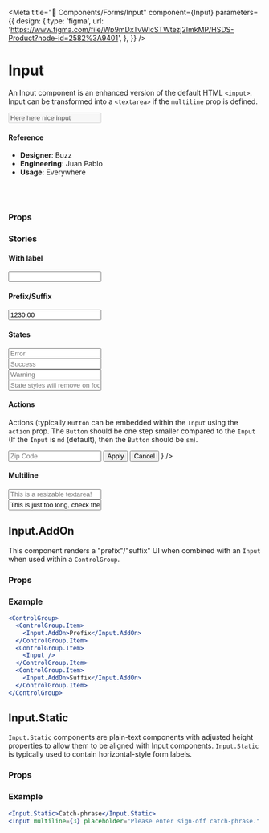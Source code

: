 
<Meta
  title="🧬 Components/Forms/Input"
  component={Input}
  parameters={{
    design: {
      type: 'figma',
      url:
        'https://www.figma.com/file/Wp9mDxTvWicSTWtezj2ImkMP/HSDS-Product?node-id=2582%3A9401',
    },
  }}
/>

# Input

An Input component is an enhanced version of the default HTML `<input>`. Input can be transformed into a `<textarea>` if the `multiline` prop is defined.

<Canvas>
  <Story name="default">
    <Input
      value="Here here nice input"
      placeholder="Something"
      seamless={boolean('seamless', false)}
      disabled={boolean('disabled', false)}
    />
  </Story>
</Canvas>

#### Reference

- **Designer**: Buzz
- **Engineering**: Juan Pablo
- **Usage**: Everywhere

<br />
<br />

### Props

<ArgsTable of={Input} />

### Stories

#### With label

<Canvas>
  <Story name="With label">
    <Input
      label="Some label"
      helpText={text('helpText', 'Here you have some helpful text')}
      hintText={text('hintText', '')}
    />
  </Story>
</Canvas>

#### Prefix/Suffix

<Canvas>
  <Story name="Prefix/Suffix">
    <Input
      value="1230.00"
      inlinePrefix={text('inlinePrefix', '$')}
      inlineSuffix={text('inlineSuffix', '.00')}
    />
  </Story>
</Canvas>

#### States

<Canvas>
  <Story name="States">
    <div>
      <Input
        autoComplete="off"
        state="error"
        placeholder="Error"
        errorMessage="Something went wrong"
      />
      <br />
      <Input autoComplete="off" state="success" placeholder="Success" />
      <br />
      <Input autoComplete="off" state="warning" placeholder="Warning" />
      <br />
      <Input
        autoComplete="off"
        state="warning"
        placeholder="State styles will remove on focus"
        removeStateStylesOnFocus
      />
    </div>
  </Story>
</Canvas>

#### Actions

Actions (typically `Button` can be embedded within the `Input` using the `action` prop.
The `Button` should be one step smaller compared to the `Input` (If the `Input` is `md` (default), then the `Button` should be `sm`).

<Canvas>
  <Story name="Actions">
    <Input
      label="Zip Code"
      name="zip"
      placeholder="Zip Code"
      type="text"
      action={
        <Flexy gap="xs">
          <Flexy.Item>
            <Button kind="primary" size="sm">
              Apply
            </Button>
          </Flexy.Item>
          <Flexy.Item>
            <Button kind="secondary" size="sm">
              Cancel
            </Button>
          </Flexy.Item>
        </Flexy>
      }
    />
  </Story>
</Canvas>

#### Multiline

<Canvas>
  <Story name="Multiline">
    <div>
      <Input
        multiline={3}
        resizable
        placeholder="This is a resizable textarea!"
      />
      <br />
      <Input
        multiline={3}
        value="This is just too long, check the validator"
        placeholder="This is a resizable textarea!"
        withCharValidator={true}
        charValidatorLimit={10}
      />
    </div>
  </Story>
</Canvas>

## Input.AddOn

This component renders a "prefix"/"suffix" UI when combined with an `Input` when used within a `ControlGroup`.

### Props

<ArgsTable of={Input.AddOn} />

### Example

```jsx
<ControlGroup>
  <ControlGroup.Item>
    <Input.AddOn>Prefix</Input.AddOn>
  </ControlGroup.Item>
  <ControlGroup.Item>
    <Input />
  </ControlGroup.Item>
  <ControlGroup.Item>
    <Input.AddOn>Suffix</Input.AddOn>
  </ControlGroup.Item>
</ControlGroup>
```

## Input.Static

`Input.Static` components are plain-text components with adjusted height properties to allow them to be aligned with Input components. `Input.Static` is typically used to contain horizontal-style form labels.

### Props

<ArgsTable of={Input.Static} />

### Example

```jsx
<Input.Static>Catch-phrase</Input.Static>
<Input multiline={3} placeholder="Please enter sign-off catch-phrase." autoFocus />
```
